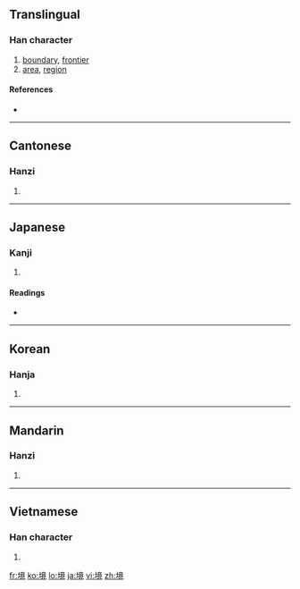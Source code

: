 ==Translingual==

===Han character===
{{Han char|rn=32|rad=土|as=11|sn=14|four=4011<sub>6</sub>|canj=土卜廿山 (GYTU)}}

# [[boundary]], [[frontier]]
# [[area]], [[region]]

====References====
* {{Han ref|kx=0237.170|dkj=05409|dj=0475.230|hdz=10482.060|uh=5883|ud=22659|bh=B9D2|bd=47570}}

----

==Cantonese==

===Hanzi===
{{yue-hanzi|jyut=|y=ging2}}

# {{defn|Cantonese|sort=土11}}

----

==Japanese==

===Kanji===
{{ja-kanji|grade=5|rs=土11}}

# {{defn|Japanese|sort=土11}}

====Readings====
* {{ja-readings|on=[[きょう]] (kyō), [[けい]] (kei)|kun=[[さかい]] (sakai)}}

----

==Korean==

===Hanja===
{{ko-hanja|hangeul=경|rv=gyeong|mr=kyŏng}}

# {{defn|Korean|sort=土11}}

----

==Mandarin==

===Hanzi===
{{cmn-hanzi|pin=[[jìng]] ([[jing4]])|wg=ching<sup>4</sup>}}

# {{defn|Mandarin|sort=土11}}

----

==Vietnamese==

===Han character===
{{vi-hantu|[[cảnh]]|rs=土11}}

# {{defn|Vietnamese|sort=土11}}

[[fr:境]]
[[ko:境]]
[[lo:境]]
[[ja:境]]
[[vi:境]]
[[zh:境]]
